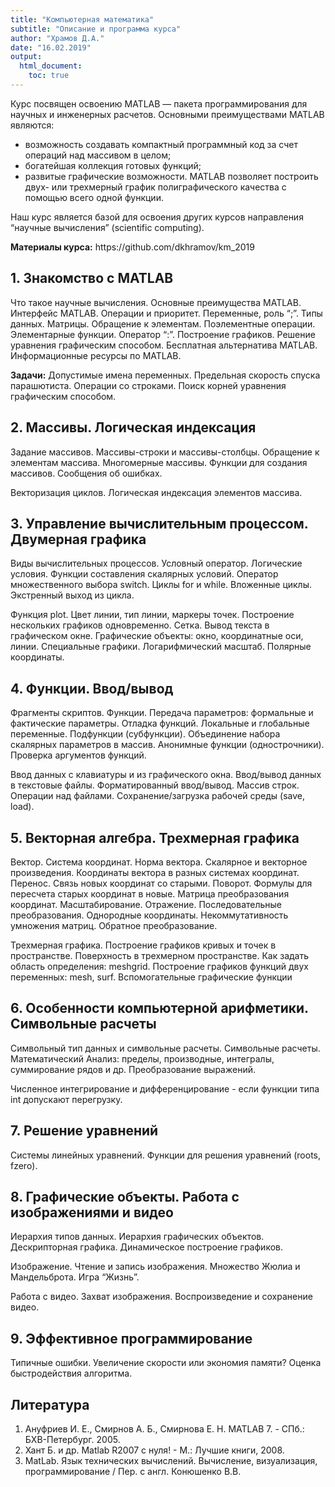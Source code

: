 ```yaml
---
title: "Компьютерная математика"
subtitle: "Описание и программа курса"
author: "Храмов Д.А."
date: "16.02.2019"
output: 
  html_document:
    toc: true
---
```



Курс посвящен освоению MATLAB — пакета программирования для научных и инженерных расчетов. Основными преимуществами MATLAB являются:

* возможность создавать компактный программный код за счет операций над массивом в целом;
* богатейшая коллекция готовых функций;
* развитые графические возможности. MATLAB позволяет построить двух- или трехмерный график полиграфического качества с помощью всего одной функции.

Наш курс является базой для освоения других курсов направления "научные вычисления" (scientific computing).

**Материалы курса:** https://github.com/dkhramov/km_2019


## 1. Знакомство с MATLAB

Что такое научные вычисления. Основные преимущества MATLAB. Интерфейс MATLAB. Операции и приоритет. Переменные, роль ";". Типы данных. Матрицы. Обращение к элементам. Поэлементные операции. Элементарные функции. Оператор ":". Построение графиков. Решение уравнения графическим способом. Бесплатная альтернатива MATLAB. Информационные ресурсы по MATLAB.

**Задачи:** Допустимые имена переменных. Предельная скорость спуска парашютиста. Операции со строками. Поиск корней уравнения графическим способом.


## 2. Массивы. Логическая индексация

Задание массивов. Массивы-строки и массивы-столбцы. Обращение к элементам массива. Многомерные массивы. Функции для создания массивов. Сообщения об ошибках.

Векторизация циклов. Логическая индексация элементов массива.


## 3. Управление вычислительным процессом. Двумерная графика

Виды вычислительных процессов. Условный оператор. Логические условия. Функции составления скалярных условий. Оператор множественного выбора switch. Циклы for и while. Вложенные циклы. Экстренный выход из цикла.

Функция plot. Цвет линии, тип линии, маркеры точек. Построение нескольких графиков одновременно. Сетка. Вывод текста в графическом окне. Графические объекты: окно, координатные оси, линии. Специальные графики. Логарифмический масштаб. Полярные координаты.


## 4. Функции. Ввод/вывод

Фрагменты скриптов. Функции. Передача параметров: формальные и фактические параметры. Отладка функций. Локальные и глобальные переменные. Подфункции (субфункции). Объединение набора скалярных параметров в массив. Анонимные функции (однострочники). Проверка аргументов функций.

Ввод данных с клавиатуры и из графического окна. Ввод/вывод данных в текстовые файлы. Форматированный ввод/вывод. Массив строк. Операции над файлами. Сохранение/загрузка рабочей среды (save, load).


## 5. Векторная алгебра. Трехмерная графика

Вектор. Система координат. Норма вектора. Скалярное и векторное произведения. Координаты вектора в разных системах координат. Перенос. Связь новых координат со старыми. Поворот. Формулы для пересчета старых координат в новые. Матрица преобразования координат. Масштабирование. Отражение. Последовательные преобразования. Однородные координаты. Некоммутативность умножения матриц. Обратное преобразование.

Трехмерная графика. Построение графиков кривых и точек в пространстве. Поверхность в трехмерном пространстве. Как задать область определения: meshgrid. Построение графиков функций двух переменных: mesh, surf. Вспомогательные графические функции


## 6. Особенности компьютерной арифметики. Символьные расчеты

Символьный тип данных и символьные расчеты. Символьные расчеты. Математический Анализ: пределы, производные, интегралы, суммирование рядов и др. Преобразование выражений.

Численное интегрирование и дифференцирование - если функции типа int допускают перегрузку.


## 7. Решение уравнений

Системы линейных уравнений. Функции для решения уравнений (roots, fzero).


## 8. Графические объекты. Работа с изображениями и видео

Иерархия типов данных. Иерархия графических объектов. Дескрипторная графика. Динамическое построение графиков.

Изображение. Чтение и запись изображения. Множество Жюлиа и Мандельброта. Игра "Жизнь".

Работа с видео. Захват изображения. Воспроизведение и сохранение видео.


## 9. Эффективное программирование

Типичные ошибки. Увеличение скорости или экономия памяти? Оценка быстродействия алгоритма.


## Литература

1. Ануфриев И. Е., Смирнов А. Б., Смирнова Е. Н. MATLAB 7. - СПб.: БХВ-Петербург. 2005.
2. Хант Б. и др. Matlab R2007 с нуля! - М.: Лучшие книги, 2008.
3. MatLab. Язык технических вычислений. Вычисление, визуализация, программирование / Пер. с англ. Конюшенко В.В.

